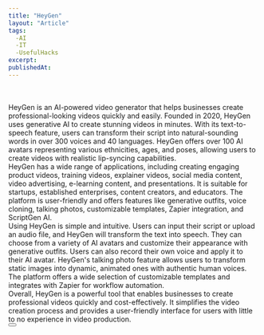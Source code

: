 ```yaml
---
title: "HeyGen"
layout: "Article"
tags: 
  -AI 
  -IT
  -UsefulHacks
excerpt:
publishedAt:
---
```

<br/>
<Youtube id= "W2nRgkDkPmE"/>
<br/>
HeyGen is an AI-powered video generator that helps businesses create professional-looking videos quickly and easily. Founded in 2020, HeyGen uses generative AI to create stunning videos in minutes. With its text-to-speech feature, users can transform their script into natural-sounding words in over 300 voices and 40 languages. HeyGen offers over 100 AI avatars representing various ethnicities, ages, and poses, allowing users to create videos with realistic lip-syncing capabilities. 
<br/>
HeyGen has a wide range of applications, including creating engaging product videos, training videos, explainer videos, social media content, video advertising, e-learning content, and presentations. It is suitable for startups, established enterprises, content creators, and educators. The platform is user-friendly and offers features like generative outfits, voice cloning, talking photos, customizable templates, Zapier integration, and ScriptGen AI.
<br/>
Using HeyGen is simple and intuitive. Users can input their script or upload an audio file, and HeyGen will transform the text into speech. They can choose from a variety of AI avatars and customize their appearance with generative outfits. Users can also record their own voice and apply it to their AI avatar. HeyGen's talking photo feature allows users to transform static images into dynamic, animated ones with authentic human voices. The platform offers a wide selection of customizable templates and integrates with Zapier for workflow automation.
<br/>
Overall, HeyGen is a powerful tool that enables businesses to create professional videos quickly and cost-effectively. It simplifies the video creation process and provides a user-friendly interface for users with little to no experience in video production.
<br/>
<Button
  address="https://www.heygen.com/"
  text="Link to HeyGen"
/>